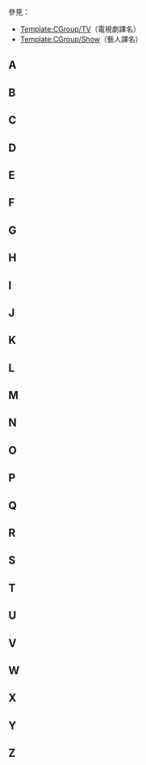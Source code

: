 {{CGroupH|name=Fringe|desc=-{zh-hans:危机边缘; zh-tw:危機邊緣; zh-hk:F檔案}-}}<noinclude>

參見：
*[[Template:CGroup/TV]]（電視劇譯名）
*[[Template:CGroup/Show]]（藝人譯名）

[[Category:公共轉換組模板|{{SUBPAGENAME}}]]

== A ==
</noinclude>
{{CItemLan|zh-tw:艾絲卓·方斯沃;zh-hk:方凱翠;zh-cn:阿斯瑞得·法斯沃斯|Astrid Farnsworth}}<noinclude>
== B ==

== C ==
</noinclude>
{{CItemLan|zh-tw:查理·范希斯;zh-hk:范卓禮;zh-cn:查理·弗朗西斯|Charlie Francis}}<noinclude>
== D ==
</noinclude>
{{CItemLan|zh-tw:大衛·羅伯·瓊斯;zh-hk:鐘大衛;zh-cn:大卫·罗伯·琼斯|David}}<noinclude>
== E ==
== F ==
</noinclude>
{{CItemLan|zh-hans:危机边缘;zh-tw:危機邊緣;zh-hk:F檔案;|Fringe}}
{{CItemLan|zh-cn:福克斯; zh-tw:福斯; zh-hk:霍士|Fox}}<noinclude>
== G ==
== H ==
== I ==
== J ==
</noinclude>
{{CItemLan|zh-tw:約翰·史考特; zh-hk:冼壯; zh-cn:约翰·史考特|John}}<noinclude>
== K ==
== L ==
</noinclude>
{{CItemLan|zh-cn:兰斯·雷迪克; zh-hk:蘭斯·雷迪克; zh-tw:藍斯·瑞迪克;|Lance Reddick}}
{{CItemLan|zh-cn:伦纳德·尼莫伊; zh-tw:李奧納德·尼摩伊;|Leonard Nemoy}}<noinclude>

== M ==
</noinclude>
{{CItemLan|zh-tw:巨實動力;zh-hk:巨大動力;zh-cn:巨大动力|Massive Dynamic}}
{{CItemLan|zh-tw:米契·羅布;zh-hk:洛米曹;zh-cn:米契·罗布|Mitchell Loeb}}<noinclude>
== N ==
</noinclude>
{{CItemLan|zh-tw:妮娜·夏普;zh-hk:尚妮娜;zh-cn:尼娜·夏普|Nina}}<noinclude>
== O ==
</noinclude>
{{CItemLan|zh-tw:奧莉薇亞·唐翰;zh-hk:唐愛暉;zh-cn:奥利维亚·德纳姆|Olivia}}
{{CItemLan|zh-tw:觀察者;zh-hk:旁觀者;zh-cn:观察者|Observer}}<noinclude>

== P ==
</noinclude>
{{CItemLan|zh-tw:彼得·畢夏;zh-hk:平彼得;zh-cn:彼得·贝肖普|Peter}}
{{CItemLan|zh-tw:菲利普·伯爾斯;zh-hk:龐菲力;zh-cn:飞利浦·布洛伊|Phillip}}<noinclude>

== Q ==
== R ==
== S ==
== T ==
== U ==
== V ==
== W ==
</noinclude>
{{CItemLan|zh-tw:威廉·貝爾;zh-hk:畢維廉;zh-cn:威廉·贝尔|William}}
{{CItemLan|zh-tw:瓦特·畢夏;zh-hk:平偉達;zh-cn:沃尔特·贝肖普|Walter}}
{{CItemLan|Walternate|Walternate}}<noinclude>

== X ==
== Y ==
== Z ==
</noinclude>
{{CGroupF}}